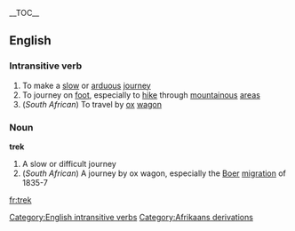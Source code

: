 {{wikipedia}}__TOC__
==English==
===Intransitive verb===
[[Category:English intransitive verbs]]
{{en-infl-reg-consonant|trek||k}}

#To make a [[slow]] or [[arduous]] [[journey]]
#To journey on [[foot]], especially to [[hike]] through [[mountainous]] [[areas]]
#(''South African'') To travel by [[ox]] [[wagon]]
===Noun===
'''trek'''
#A slow or difficult journey
#(''South African'') A journey by ox wagon, especially the [[Boer]] [[migration]] of 1835-7
[[Category:Afrikaans derivations]]

[[fr:trek]]